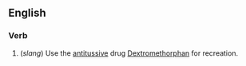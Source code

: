 ==English==
===Verb===
{{en-verb|robotrip|p|ing}}

# (''slang'') Use the [[antitussive]] drug [[Dextromethorphan]] for recreation.